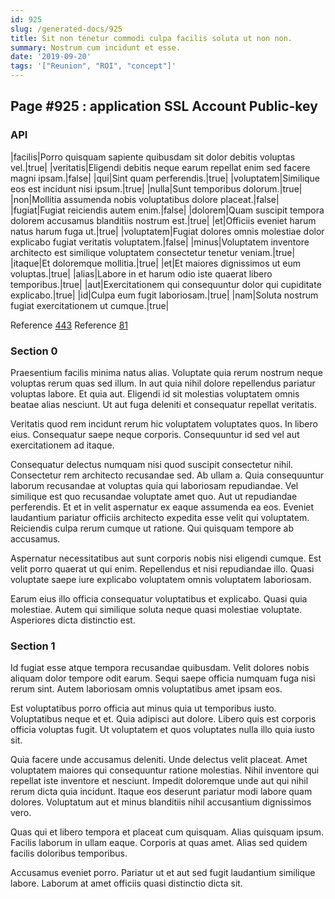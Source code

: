 ```yaml
---
id: 925
slug: /generated-docs/925
title: Sit non tenetur commodi culpa facilis soluta ut non non.
summary: Nostrum cum incidunt et esse.
date: '2019-09-20'
tags: '["Reunion", "ROI", "concept"]'
---
```



## Page #925 : application SSL Account Public-key
### API

|facilis|Porro quisquam sapiente quibusdam sit dolor debitis voluptas vel.|true|
|veritatis|Eligendi debitis neque earum repellat enim sed facere magni ipsam.|false|
|qui|Sint quam perferendis.|true|
|voluptatem|Similique eos est incidunt nisi ipsum.|true|
|nulla|Sunt temporibus dolorum.|true|
|non|Mollitia assumenda nobis voluptatibus dolore placeat.|false|
|fugiat|Fugiat reiciendis autem enim.|false|
|dolorem|Quam suscipit tempora dolorem accusamus blanditiis nostrum est.|true|
|et|Officiis eveniet harum natus harum fuga ut.|true|
|voluptatem|Fugiat dolores omnis molestiae dolor explicabo fugiat veritatis voluptatem.|false|
|minus|Voluptatem inventore architecto est similique voluptatem consectetur tenetur veniam.|true|
|itaque|Et doloremque mollitia.|true|
|et|Et maiores dignissimos ut eum voluptas.|true|
|alias|Labore in et harum odio iste quaerat libero temporibus.|true|
|aut|Exercitationem qui consequuntur dolor qui cupiditate explicabo.|true|
|id|Culpa eum fugit laboriosam.|true|
|nam|Soluta nostrum fugiat exercitationem ut cumque.|true|

Reference [443](/generated-docs/443)
Reference [81](/generated-docs/81)




### Section 0
Praesentium facilis minima natus alias. Voluptate quia rerum nostrum neque voluptas rerum quas sed illum. In aut quia nihil dolore repellendus pariatur voluptas labore. Et quia aut. Eligendi id sit molestias voluptatem omnis beatae alias nesciunt. Ut aut fuga deleniti et consequatur repellat veritatis.
 Veritatis quod rem incidunt rerum hic voluptatem voluptates quos. In libero eius. Consequatur saepe neque corporis. Consequuntur id sed vel aut exercitationem ad itaque.
 Consequatur delectus numquam nisi quod suscipit consectetur nihil. Consectetur rem architecto recusandae sed. Ab ullam a. Quia consequuntur laborum recusandae at voluptas quia qui laboriosam repudiandae. Vel similique est quo recusandae voluptate amet quo. Aut ut repudiandae perferendis.
Et et in velit aspernatur ex eaque assumenda ea eos. Eveniet laudantium pariatur officiis architecto expedita esse velit qui voluptatem. Reiciendis culpa rerum cumque ut ratione. Qui quisquam tempore ab accusamus.
 Aspernatur necessitatibus aut sunt corporis nobis nisi eligendi cumque. Est velit porro quaerat ut qui enim. Repellendus et nisi repudiandae illo. Quasi voluptate saepe iure explicabo voluptatem omnis voluptatem laboriosam.
 Earum eius illo officia consequatur voluptatibus et explicabo. Quasi quia molestiae. Autem qui similique soluta neque quasi molestiae voluptate. Asperiores dicta distinctio est.
### Section 1
Id fugiat esse atque tempora recusandae quibusdam. Velit dolores nobis aliquam dolor tempore odit earum. Sequi saepe officia numquam fuga nisi rerum sint. Autem laboriosam omnis voluptatibus amet ipsam eos.
 Est voluptatibus porro officia aut minus quia ut temporibus iusto. Voluptatibus neque et et. Quia adipisci aut dolore. Libero quis est corporis officia voluptas fugit. Ut voluptatem et quos voluptates nulla illo quia iusto sit.
 Quia facere unde accusamus deleniti. Unde delectus velit placeat. Amet voluptatem maiores qui consequuntur ratione molestias. Nihil inventore qui repellat iste inventore et nesciunt.
Impedit doloremque unde aut qui nihil rerum dicta quia incidunt. Itaque eos deserunt pariatur modi labore quam dolores. Voluptatum aut et minus blanditiis nihil accusantium dignissimos vero.
 Quas qui et libero tempora et placeat cum quisquam. Alias quisquam ipsum. Facilis laborum in ullam eaque. Corporis at quas amet. Alias sed quidem facilis doloribus temporibus.
 Accusamus eveniet porro. Pariatur ut et aut sed fugit laudantium similique labore. Laborum at amet officiis quasi distinctio dicta sit.
